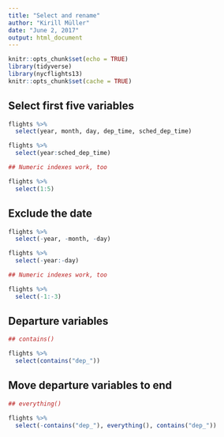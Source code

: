 ```yaml
---
title: "Select and rename"
author: "Kirill Müller"
date: "June 2, 2017"
output: html_document
---
```


```r
knitr::opts_chunk$set(echo = TRUE)
library(tidyverse)
library(nycflights13)
knitr::opts_chunk$set(cache = TRUE)
```

## Select first five variables

```r
flights %>%
  select(year, month, day, dep_time, sched_dep_time)
```

```r
flights %>%
  select(year:sched_dep_time)
```

```r
## Numeric indexes work, too

flights %>%
  select(1:5)
```


## Exclude the date

```r
flights %>%
  select(-year, -month, -day)
```

```r
flights %>%
  select(-year:-day)
```

```r
## Numeric indexes work, too

flights %>%
  select(-1:-3)
```

## Departure variables

```r
## contains()

flights %>% 
  select(contains("dep_"))
```


## Move departure variables to end

```r
## everything()

flights %>%
  select(-contains("dep_"), everything(), contains("dep_"))
```
